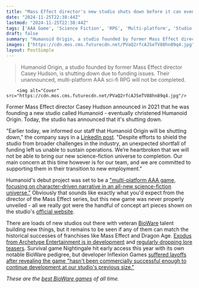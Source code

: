 ```yaml
---
title: "Mass Effect director's new studio shuts down before it can even reveal its first game after an 'unexpected shortfall of funding'"
date: "2024-11-25T22:38:44Z"
lastmod: "2024-11-25T22:38:44Z"
tags: ['AAA Game', 'Science Fiction', 'RPG', 'Multi-platform', 'Studio Closure', 'Humanoid Origin', 'Casey Hudson', 'Mass Effect']
draft: false
summary: "Humanoid Origin, a studio founded by former Mass Effect director Casey Hudson, is shutting down due to funding issues.  Their unannounced, multi-platform AAA sci-fi RPG will not be completed."
images: ["https://cdn.mos.cms.futurecdn.net/PVaQ2rfcAJSeTV88hn89q4.jpg"]
layout: PostSimple
---
```

> Humanoid Origin, a studio founded by former Mass Effect director Casey Hudson, is shutting down due to funding issues.  Their unannounced, multi-platform AAA sci-fi RPG will not be completed.


        <img alt="Cover" src="https://cdn.mos.cms.futurecdn.net/PVaQ2rfcAJSeTV88hn89q4.jpg"/>
        
Former Mass Effect director Casey Hudson announced in 2021 that he was founding a new studio called Humanoid - eventually christened Humanoid Origin. Today, the studio has announced that it's shutting down.

"Earlier today, we informed our staff that Humanoid Origin will be shutting down," the company says in a [LinkedIn post](https://www.linkedin.com/posts/humanoid-origin_earlier-today-we-informed-our-staff-that-activity-7266889657370447874-9uwE/). "Despite efforts to shield the studio from broader challenges in the industry, an unexpected shortfall of funding left us unable to sustain operations. We’re heartbroken that we will not be able to bring our new science-fiction universe to completion. Our main concern at this time however is for our team, and we are committed to supporting them in their transition to new employment."

Humanoid's debut project was set to be a ["multi-platform AAA game, focusing on character-driven narrative in an all-new science-fiction universe."](https://www.gamesradar.com/mass-effect-directors-new-game-is-set-in-an-all-new-science-fiction-universe/) Obviously that sounds like exactly what you'd expect from the director of the Mass Effect series, but this new game was never properly unveiled - all we really got were the handful of concept art pieces shown on the studio's [official website](https://humanoidorigin.com/).

There are loads of new studios out there with veteran [BioWare](https://www.gamesradar.com/tag/bioware/) talent building new things, but it remains to be seen if any of them can match the historical successes of franchises like Mass Effect and Dragon Age. [Exodus from Archetype Entertainment is in development](https://www.gamesradar.com/exodus-is-a-new-time-dilating-rpg-from-halo-the-last-of-us-and-baldurs-gate-veterans-that-oozes-mass-effect-energy/) and [regularly dropping lore teasers](https://www.gamesradar.com/games/rpg/bioware-veterans-new-aaa-rpg-exodus-reveals-matthew-mcconaugheys-character-and-new-bad-guys-way-scarier-than-mass-effects-reapers/). Survival game Nightingale hit early access this year with its own notable BioWare pedigree, but developer Inflexion Games [suffered layoffs after revealing the game "hasn't been commercially successful enough to continue development at our studio's previous size."](https://www.gamesradar.com/games/survival/bioware-veterans-new-studio-hit-with-layoffs-as-its-survival-game-nightingale-hasnt-been-commercially-successful-enough/)

*These are the *[<em>best BioWare games</em>](https://www.gamesradar.com/best-bioware-games/)* of all time.*
        
